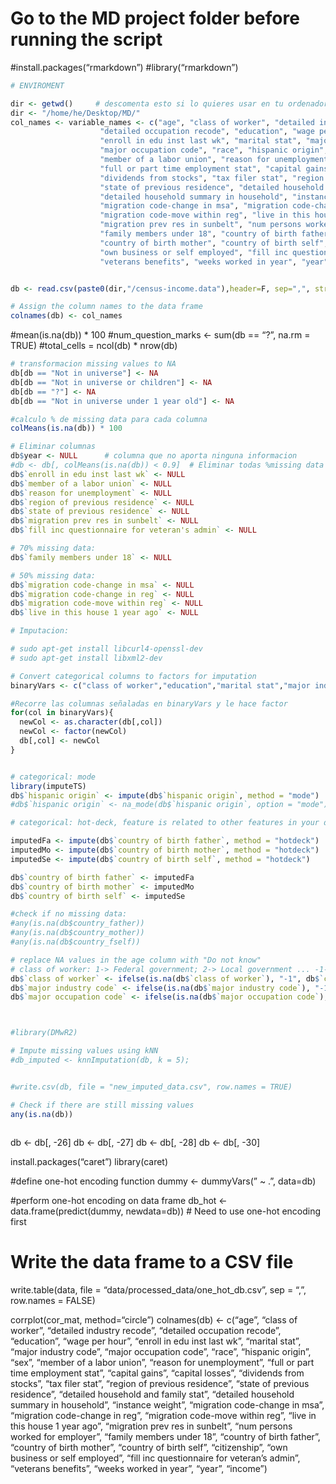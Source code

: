# Go to the MD project folder before running the script
#install.packages("rmarkdown")
#library("rmarkdown")


```{r}
# ENVIROMENT 

dir <- getwd()     # descomenta esto si lo quieres usar en tu ordenador
dir <- "/home/he/Desktop/MD/" 
col_names <- variable_names <- c("age", "class of worker", "detailed industry recode", 
                    "detailed occupation recode", "education", "wage per hour", 
                    "enroll in edu inst last wk", "marital stat", "major industry code", 
                    "major occupation code", "race", "hispanic origin", "sex", 
                    "member of a labor union", "reason for unemployment", 
                    "full or part time employment stat", "capital gains", "capital losses", 
                    "dividends from stocks", "tax filer stat", "region of previous residence", 
                    "state of previous residence", "detailed household and family stat", 
                    "detailed household summary in household", "instance weight", 
                    "migration code-change in msa", "migration code-change in reg", 
                    "migration code-move within reg", "live in this house 1 year ago", 
                    "migration prev res in sunbelt", "num persons worked for employer", 
                    "family members under 18", "country of birth father", 
                    "country of birth mother", "country of birth self", "citizenship", 
                    "own business or self employed", "fill inc questionnaire for veteran's admin", 
                    "veterans benefits", "weeks worked in year", "year")


db <- read.csv(paste0(dir,"/census-income.data"),header=F, sep=",", strip.white = TRUE) # take out trailing whitespaces

# Assign the column names to the data frame
colnames(db) <- col_names

```
#mean(is.na(db)) * 100
#num_question_marks <- sum(db == "?", na.rm = TRUE)
#total_cells = ncol(db) * nrow(db)


```{r}

# transformacion missing values to NA
db[db == "Not in universe"] <- NA
db[db == "Not in universe or children"] <- NA
db[db == "?"] <- NA
db[db == "Not in universe under 1 year old"] <- NA

```


```{r}
#calculo % de missing data para cada columna
colMeans(is.na(db)) * 100

# Eliminar columnas 
db$year <- NULL      # columna que no aporta ninguna informacion
#db <- db[, colMeans(is.na(db)) < 0.9]  # Eliminar todas %missing data > 90%
db$`enroll in edu inst last wk` <- NULL
db$`member of a labor union` <- NULL
db$`reason for unemployment` <- NULL
db$`region of previous residence` <- NULL
db$`state of previous residence` <- NULL
db$`migration prev res in sunbelt` <- NULL
db$`fill inc questionnaire for veteran's admin` <- NULL

# 70% missing data:
db$`family members under 18` <- NULL

# 50% missing data:
db$`migration code-change in msa` <- NULL
db$`migration code-change in reg` <- NULL
db$`migration code-move within reg` <- NULL
db$`live in this house 1 year ago` <- NULL

```

```{r}
# Imputacion: 

# sudo apt-get install libcurl4-openssl-dev
# sudo apt-get install libxml2-dev

# Convert categorical columns to factors for imputation
binaryVars <- c("class of worker","education","marital stat","major industry code","major occupation code","race","hispanic origin","sex","full or part time employment stat","tax filer stat","detailed household and family stat","detailed household summary in household","country of birth father","country of birth mother","country of birth self","citizenship")

#Recorre las columnas señaladas en binaryVars y le hace factor
for(col in binaryVars){
  newCol <- as.character(db[,col])
  newCol <- factor(newCol)
  db[,col] <- newCol
}


# categorical: mode
library(imputeTS)
db$`hispanic origin` <- impute(db$`hispanic origin`, method = "mode")
#db$`hispanic origin` <- na_mode(db$`hispanic origin`, option = "mode")

# categorical: hot-deck, feature is related to other features in your dataset

imputedFa <- impute(db$`country of birth father`, method = "hotdeck")
imputedMo <- impute(db$`country of birth mother`, method = "hotdeck")
imputedSe <- impute(db$`country of birth self`, method = "hotdeck")

db$`country of birth father` <- imputedFa
db$`country of birth mother` <- imputedMo
db$`country of birth self` <- imputedSe

#check if no missing data:
#any(is.na(db$country_father))
#any(is.na(db$country_mother))
#any(is.na(db$country_fself))

# replace NA values in the age column with "Do not know"
# class of worker: 1-> Federal government; 2-> Local government ... -1-> Do not Know
db$`class of worker` <- ifelse(is.na(db$`class of worker`), "-1", db$`class of worker`)
db$`major industry code` <- ifelse(is.na(db$`major industry code`), "-1", db$`major industry code`)
db$`major occupation code` <- ifelse(is.na(db$`major occupation code`), "-1", db$`major occupation code`)



#library(DMwR2)

# Impute missing values using kNN
#db_imputed <- knnImputation(db, k = 5);


#write.csv(db, file = "new_imputed_data.csv", row.names = TRUE)

# Check if there are still missing values
any(is.na(db))

```


```{r}





```

db <- db[, -26]
db <- db[, -27]
db <- db[, -28]
db <- db[, -30]

install.packages("caret")
library(caret)

#define one-hot encoding function
dummy <- dummyVars(" ~ .", data=db)

#perform one-hot encoding on data frame
db_hot <- data.frame(predict(dummy, newdata=db))
# Need to use one-hot encoding first

# Write the data frame to a CSV file
write.table(data, file = "data/processed_data/one_hot_db.csv", sep = ",", row.names = FALSE)

corrplot(cor_mat, method="circle")
colnames(db) <- c("age", "class of worker", "detailed industry recode", "detailed occupation recode", "education", "wage per hour", "enroll in edu inst last wk", "marital stat", "major industry code", "major occupation code", "race", "hispanic origin", "sex", "member of a labor union", "reason for unemployment", "full or part time employment stat", "capital gains", "capital losses", "dividends from stocks", "tax filer stat", "region of previous residence", "state of previous residence", "detailed household and family stat", "detailed household summary in household", "instance weight", "migration code-change in msa", "migration code-change in reg", "migration code-move within reg", "live in this house 1 year ago", "migration prev res in sunbelt", "num persons worked for employer", "family members under 18", "country of birth father", "country of birth mother", "country of birth self", "citizenship", "own business or self employed", "fill inc questionnaire for veteran's admin", "veterans benefits", "weeks worked in year", "year", "income")
